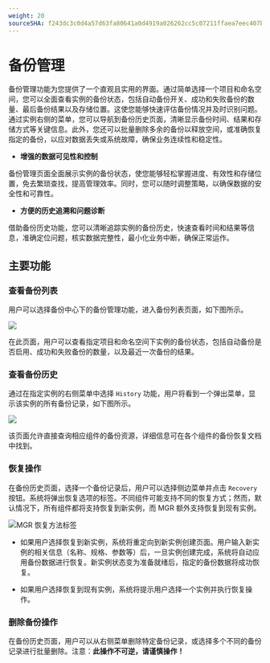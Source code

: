 ```yaml
---
weight: 20
sourceSHA: f243dc3c0d4a57d63fa80641a0d4919a026262cc5c07211ffaea7eec407b5dd2
---
```


# 备份管理

备份管理功能为您提供了一个直观且实用的界面。通过简单选择一个项目和命名空间，您可以全面查看实例的备份状态，包括自动备份开关、成功和失败备份的数量、最后备份结果以及存储位置。这使您能够快速评估备份情况并及时识别问题。通过实例右侧的菜单，您可以导航到备份历史页面，清晰显示备份时间、结果和存储方式等关键信息。此外，您还可以批量删除多余的备份以释放空间，或准确恢复指定的备份，以应对数据丢失或系统故障，确保业务连续性和稳定性。

- **增强的数据可见性和控制**

备份管理页面全面展示实例的备份状态，使您能够轻松掌握进度、有效性和存储位置，免去繁琐查找，提高管理效率。同时，您可以随时调整策略，以确保数据的安全性和可靠性。

- **方便的历史追溯和问题诊断**

借助备份历史功能，您可以清晰追踪实例的备份历史，快速查看时间和结果等信息，准确定位问题，核实数据完整性，最小化业务中断，确保正常运作。

## 主要功能

### 查看备份列表

用户可以选择备份中心下的备份管理功能，进入备份列表页面，如下图所示。

![](./assets/backup-list.png)

在此页面，用户可以查看指定项目和命名空间下实例的备份状态，包括自动备份是否启用、成功和失败备份的数量，以及最近一次备份的结果。

### 查看备份历史

通过在指定实例的右侧菜单中选择 `History` 功能，用户将看到一个弹出菜单，显示该实例的所有备份记录，如下图所示。

![](./assets/backup-history.png)

该页面允许直接查询相应组件的备份资源，详细信息可在各个组件的备份恢复文档中找到。

### 恢复操作

在备份历史页面，选择一个备份记录后，用户可以选择侧边菜单并点击 `Recovery` 按钮。系统将弹出恢复选项的标签。不同组件可能支持不同的恢复方式；然而，默认情况下，所有组件都将支持恢复到新实例，而 MGR 额外支持恢复到现有实例。

![MGR 恢复方法标签](./assets/restore-from-backup-history.png)

- 如果用户选择恢复到新实例，系统将重定向到新实例创建页面。用户输入新实例的相关信息（名称、规格、参数等）后，一旦实例创建完成，系统将自动应用备份数据进行恢复。新实例状态变为准备就绪后，指定的备份数据将成功恢复。

- 如果用户选择恢复到现有实例，系统将提示用户选择一个实例并执行恢复操作。

### 删除备份操作

在备份历史页面，用户可以从右侧菜单删除特定备份记录，或选择多个不同的备份记录进行批量删除。注意：**此操作不可逆，请谨慎操作！**
